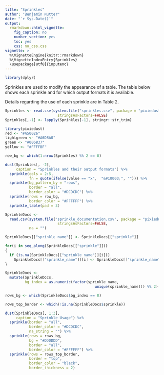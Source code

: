 ```yaml
---
title: "Sprinkles"
author: "Benjamin Nutter"
date: "`r Sys.Date()`"
output:
  rmarkdown::html_vignette:
    fig_caption: no
    number_section: yes
    toc: yes
    css: no_css.css
vignette: >
  %\VignetteEngine{knitr::rmarkdown}
  %\VignetteIndexEntry{Sprinkles}
  \usepackage[utf8]{inputenc}
---
```


```r
library(dplyr)
```

Sprinkles are used to modify the appearance of a table. The table below shows each sprinkle and for which output formats it is available. 

Details regarding the use of each sprinkle are in Table 2. 


```r
Sprinkles <- read.csv(system.file("sprinkles.csv", package = "pixiedust"),
                        stringsAsFactors=FALSE)
Sprinkles[,-1] <- lapply(Sprinkles[-1], stringr::str_trim)
```

```r
library(pixiedust)
red <- "#A50026"
lightgreen <- "#A6DBA0"
green <- "#006837"
yellow <- "#FFFFBF"

row_bg <- which(1:nrow(Sprinkles) %% 2 == 0)

dust(Sprinkles[, -2],
     caption = "Sprinkles and their output formats") %>%
  sprinkle(cols = 2:5,
           fn = quote(ifelse(value == "x", 	"&#10003;", ""))) %>%
  sprinkle(bg_pattern_by = "rows",
           border = "all",
           border_color = "#DCDCDC") %>%
  sprinkle(rows = row_bg,
           border_color = "#FFFFFF") %>%
  sprinkle_table(pad = 3) 

```


```r
SprinkleDocs <- 
  read.csv(system.file("sprinkle_documentation.csv", package = "pixiedust"),
                        stringsAsFactors=FALSE,
           na = "")

SprinkleDocs[["sprinkle_name"]] <- SprinkleDocs[["sprinkle"]]

for(i in seq_along(SprinkleDocs[["sprinkle"]]))
{
  if (is.na(SprinkleDocs[["sprinkle_name"]][i])) 
    SprinkleDocs[["sprinkle_name"]][i] <- SprinkleDocs[["sprinkle_name"]][i-1]
}

SprinkleDocs <- 
  mutate(SprinkleDocs,
         bg_index = as.numeric(factor(sprinkle_name,
                                         unique(sprinkle_name))) %% 2)

rows_bg <- which(SprinkleDocs$bg_index == 0)

rows_top_border <- which(!is.na(SprinkleDocs$sprinkle))

dust(SprinkleDocs[, 1:3],
     caption = "Sprinkle Usage") %>%
  sprinkle(border = "all",
           border_color = "#DCDCDC",
           na_string = "") %>%
  sprinkle(rows = rows_bg,
           bg = "#DDDDDD",
           border = "all",
           border_color = "#FFFFFF") %>%
  sprinkle(rows = rows_top_border,
           border = "top", 
           border_color = "black",
           border_thickness = 2) 
```
